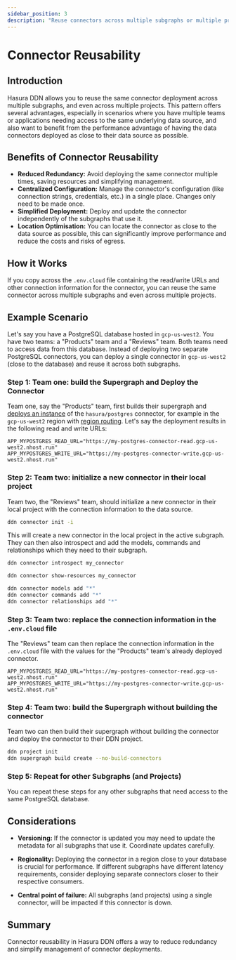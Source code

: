 ```yaml
---
sidebar_position: 3
description: "Reuse connectors across multiple subgraphs or multiple projects"
---
```


# Connector Reusability

## Introduction

Hasura DDN allows you to reuse the same connector deployment across multiple subgraphs, and even across multiple
projects. This pattern offers several advantages, especially in scenarios where you have multiple teams or applications
needing access to the same underlying data source, and also want to benefit from the performance advantage of having the
data connectors deployed as close to their data source as possible.

## Benefits of Connector Reusability

- **Reduced Redundancy:** Avoid deploying the same connector multiple times, saving resources and simplifying
  management.
- **Centralized Configuration:** Manage the connector's configuration (like connection strings, credentials, etc.) in a
  single place. Changes only need to be made once.
- **Simplified Deployment:** Deploy and update the connector independently of the subgraphs that use it.
- **Location Optimisation:** You can locate the connector as close to the data source as possible, this can
  significantly improve performance and reduce the costs and risks of egress.

## How it Works

If you copy across the `.env.cloud` file containing the read/write URLs and other connection information for the
connector, you can reuse the same connector across multiple subgraphs and even across multiple projects.

## Example Scenario

Let's say you have a PostgreSQL database hosted in `gcp-us-west2`. You have two teams: a "Products" team and a "Reviews"
team. Both teams need to access data from this database. Instead of deploying two separate PostgreSQL connectors, you
can deploy a single connector in `gcp-us-west2` (close to the database) and reuse it across both subgraphs.

### Step 1: Team one: build the Supergraph and Deploy the Connector

Team one, say the "Products" team, first builds their supergraph and
[deploys an instance](/deployment/hasura-ddn/deploy-to-ddn.mdx) of the `hasura/postgres` connector, for example in the
`gcp-us-west2` region with [region routing](/deployment/hasura-ddn/region-routing.mdx). Let's say the deployment results
in the following read and write URLs:

```.env
APP_MYPOSTGRES_READ_URL="https://my-postgres-connector-read.gcp-us-west2.nhost.run"
APP_MYPOSTGRES_WRITE_URL="https://my-postgres-connector-write.gcp-us-west2.nhost.run"
```

### Step 2: Team two: initialize a new connector in their local project

Team two, the "Reviews" team, should initialize a new connector in their local project with the connection information
to the data source.

```sh
ddn connector init -i
```

This will create a new connector in the local project in the active subgraph. They can then also introspect and add the
models, commands and relationships which they need to their subgraph.

```sh
ddn connector introspect my_connector
```

```sh
ddn connector show-resources my_connector
```

```sh
ddn connector models add "*"
ddn connector commands add "*"
ddn connector relationships add "*"
```

### Step 3: Team two: replace the connection information in the `.env.cloud` file

The "Reviews" team can then replace the connection information in the `.env.cloud` file with the values for the
"Products" team's already deployed connector.

```.env
APP_MYPOSTGRES_READ_URL="https://my-postgres-connector-read.gcp-us-west2.nhost.run"
APP_MYPOSTGRES_WRITE_URL="https://my-postgres-connector-write.gcp-us-west2.nhost.run"
```

### Step 4: Team two: build the Supergraph without building the connector

Team two can then build their supergraph without building the connector and deploy the connector to their DDN project.

```sh
ddn project init
ddn supergraph build create --no-build-connectors
```

### Step 5: Repeat for other Subgraphs (and Projects)

You can repeat these steps for any other subgraphs that need access to the same PostgreSQL database.

## Considerations

- **Versioning:** If the connector is updated you may need to update the metadata for all subgraphs that use it.
  Coordinate updates carefully.

- **Regionality:** Deploying the connector in a region close to your database is crucial for performance. If different
  subgraphs have different latency requirements, consider deploying separate connectors closer to their respective
  consumers.

- **Central point of failure:** All subgraphs (and projects) using a single connector, will be impacted if this
  connector is down.

## Summary

Connector reusability in Hasura DDN offers a way to reduce redundancy and simplify management of connector deployments.
